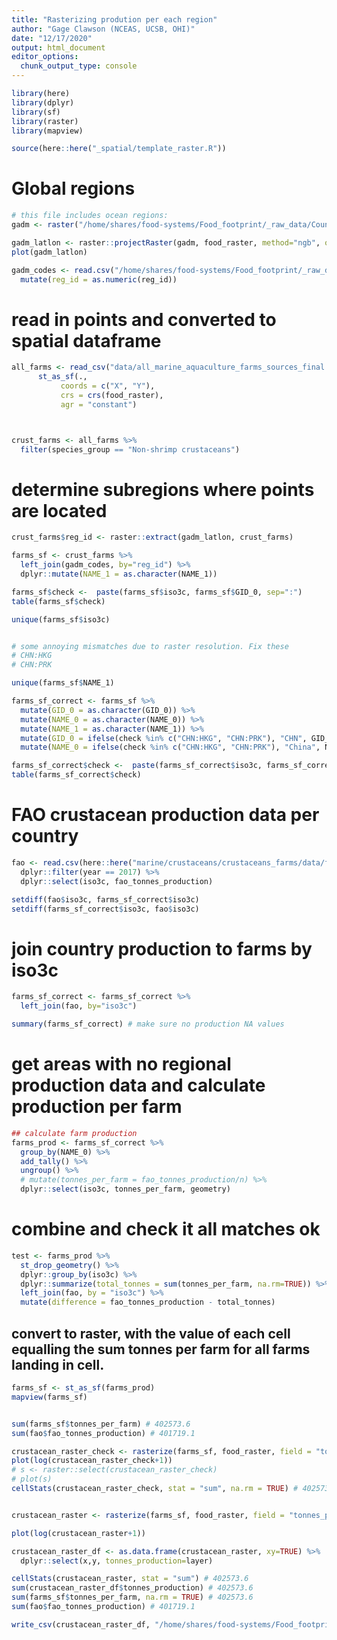 ```yaml
---
title: "Rasterizing prodution per each region"
author: "Gage Clawson (NCEAS, UCSB, OHI)"
date: "12/17/2020"
output: html_document
editor_options: 
  chunk_output_type: console
---
```


```r

library(here)
library(dplyr)
library(sf)
library(raster)
library(mapview)

source(here::here("_spatial/template_raster.R"))


```

# Global regions

```r

# this file includes ocean regions:
gadm <- raster("/home/shares/food-systems/Food_footprint/_raw_data/Country_regions/gadm36mol_pyfill_10km.tif")

gadm_latlon <- raster::projectRaster(gadm, food_raster, method="ngb", over=TRUE)
plot(gadm_latlon)

gadm_codes <- read.csv("/home/shares/food-systems/Food_footprint/_raw_data/Country_regions/gadm_reg_codes.csv") %>% 
  mutate(reg_id = as.numeric(reg_id))

```

# read in points and converted to spatial dataframe
```r

all_farms <- read_csv("data/all_marine_aquaculture_farms_sources_final.csv") %>%
      st_as_sf(., 
           coords = c("X", "Y"),
           crs = crs(food_raster), 
           agr = "constant")  



crust_farms <- all_farms %>%
  filter(species_group == "Non-shrimp crustaceans")
```


# determine subregions where points are located

```r

crust_farms$reg_id <- raster::extract(gadm_latlon, crust_farms) 

farms_sf <- crust_farms %>%
  left_join(gadm_codes, by="reg_id") %>%
  dplyr::mutate(NAME_1 = as.character(NAME_1))

farms_sf$check <-  paste(farms_sf$iso3c, farms_sf$GID_0, sep=":")
table(farms_sf$check)

unique(farms_sf$iso3c)


# some annoying mismatches due to raster resolution. Fix these
# CHN:HKG
# CHN:PRK

unique(farms_sf$NAME_1)

farms_sf_correct <- farms_sf %>%
  mutate(GID_0 = as.character(GID_0)) %>%
  mutate(NAME_0 = as.character(NAME_0)) %>%
  mutate(NAME_1 = as.character(NAME_1)) %>%
  mutate(GID_0 = ifelse(check %in% c("CHN:HKG", "CHN:PRK"), "CHN", GID_0)) %>%
  mutate(NAME_0 = ifelse(check %in% c("CHN:HKG", "CHN:PRK"), "China", NAME_0))

farms_sf_correct$check <-  paste(farms_sf_correct$iso3c, farms_sf_correct$GID_0, sep=":")
table(farms_sf_correct$check)


```


# FAO crustacean production data per country
```r

fao <- read.csv(here::here("marine/crustaceans/crustaceans_farms/data/fao_mariculture_crustaceans.csv")) %>%
  dplyr::filter(year == 2017) %>%
  dplyr::select(iso3c, fao_tonnes_production)

setdiff(fao$iso3c, farms_sf_correct$iso3c)
setdiff(farms_sf_correct$iso3c, fao$iso3c)

```


# join country production to farms by iso3c

```r

farms_sf_correct <- farms_sf_correct %>%
  left_join(fao, by="iso3c")

summary(farms_sf_correct) # make sure no production NA values

```

# get areas with no regional production data and calculate production per farm

```r

## calculate farm production
farms_prod <- farms_sf_correct %>%
  group_by(NAME_0) %>%
  add_tally() %>%
  ungroup() %>%
  # mutate(tonnes_per_farm = fao_tonnes_production/n) %>%
  dplyr::select(iso3c, tonnes_per_farm, geometry) 

```

# combine and check it all matches ok

```r

test <- farms_prod %>%
  st_drop_geometry() %>%
  dplyr::group_by(iso3c) %>%
  dplyr::summarize(total_tonnes = sum(tonnes_per_farm, na.rm=TRUE)) %>%
  left_join(fao, by = "iso3c") %>%
  mutate(difference = fao_tonnes_production - total_tonnes)

```

## convert to raster, with the value of each cell equalling the sum tonnes per farm for all farms landing in cell.

```r

farms_sf <- st_as_sf(farms_prod)
mapview(farms_sf)


sum(farms_sf$tonnes_per_farm) # 402573.6
sum(fao$fao_tonnes_production) # 401719.1

crustacean_raster_check <- rasterize(farms_sf, food_raster, field = "tonnes_per_farm", fun=sum)
plot(log(crustacean_raster_check+1))
# s <- raster::select(crustacean_raster_check)
# plot(s)
cellStats(crustacean_raster_check, stat = "sum", na.rm = TRUE) # 402573.6


crustacean_raster <- rasterize(farms_sf, food_raster, field = "tonnes_per_farm", fun=sum, background=0)

plot(log(crustacean_raster+1))

crustacean_raster_df <- as.data.frame(crustacean_raster, xy=TRUE) %>%
  dplyr::select(x,y, tonnes_production=layer)

cellStats(crustacean_raster, stat = "sum") # 402573.6
sum(crustacean_raster_df$tonnes_production) # 402573.6
sum(farms_sf$tonnes_per_farm, na.rm = TRUE) # 402573.6
sum(fao$fao_tonnes_production) # 401719.1

write_csv(crustacean_raster_df, "/home/shares/food-systems/Food_footprint/all_food_systems/dataprep/aquaculture/marine/crustaceans/updated/crustaceans_farm_updated.csv")

```
